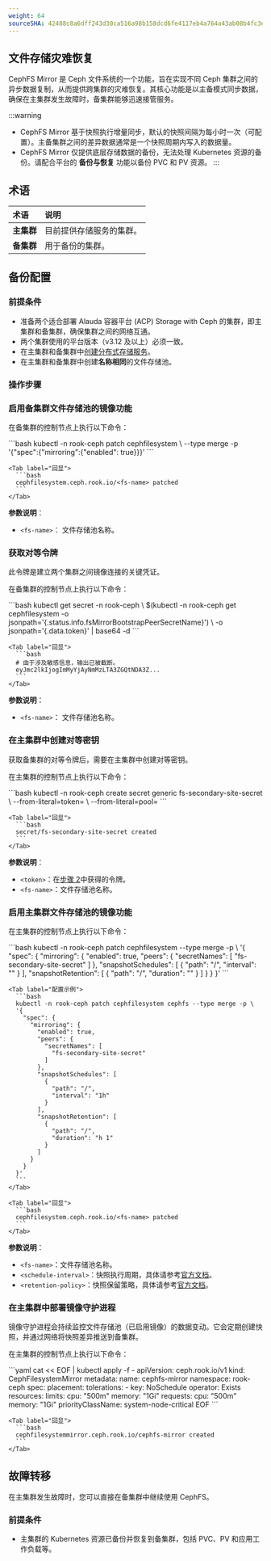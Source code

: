 ```yaml
---
weight: 64
sourceSHA: 42488c8a6dff243d30ca516a98b158dcd6fe4117eb4a764a43ab08b4fc3ef69f
---
```


## 文件存储灾难恢复

CephFS Mirror 是 Ceph 文件系统的一个功能，旨在实现不同 Ceph 集群之间的异步数据复制，从而提供跨集群的灾难恢复。其核心功能是以主备模式同步数据，确保在主集群发生故障时，备集群能够迅速接管服务。

:::warning
- CephFS Mirror 基于快照执行增量同步，默认的快照间隔为每小时一次（可配置）。主备集群之间的差异数据通常是一个快照周期内写入的数据量。
- CephFS Mirror 仅提供底层存储数据的备份，无法处理 Kubernetes 资源的备份。请配合平台的 **备份与恢复** 功能以备份 PVC 和 PV 资源。
:::

## 术语

| 术语                  | 说明                                          |
| :-------------------- | :-------------------------------------------- |
| **主集群**           | 目前提供存储服务的集群。                     |
| **备集群**           | 用于备份的集群。                             |

## 备份配置

### 前提条件

- 准备两个适合部署 Alauda 容器平台 (ACP) Storage with Ceph 的集群，即主集群和备集群，确保集群之间的网络互通。
- 两个集群使用的平台版本（v3.12 及以上）必须一致。
- 在主集群和备集群中[创建分布式存储服务](../../installation/create_service_stand.mdx)。
- 在主集群和备集群中创建**名称相同**的文件存储池。

### 操作步骤

<Steps>
  
  ### 启用备集群文件存储池的镜像功能

  在备集群的控制节点上执行以下命令：

  <Tabs>
    <Tab label="命令">
      ```bash
      kubectl -n rook-ceph patch cephfilesystem <fs-name> \
      --type merge -p '{"spec":{"mirroring":{"enabled": true}}}'
      ```
    </Tab>

    <Tab label="回显">
      ```bash
      cephfilesystem.ceph.rook.io/<fs-name> patched
      ```
    </Tab>
  </Tabs>

  **参数说明**：

  - `<fs-name>`： 文件存储池名称。

  ### <a id="token" />获取对等令牌

  此令牌是建立两个集群之间镜像连接的关键凭证。

  在备集群的控制节点上执行以下命令：

  <Tabs>
    <Tab label="命令">
      ```bash
      kubectl get secret -n rook-ceph \
      $(kubectl -n rook-ceph get cephfilesystem <fs-name> -o jsonpath='{.status.info.fsMirrorBootstrapPeerSecretName}') \
      -o jsonpath='{.data.token}' | base64 -d
      ```
    </Tab>

    <Tab label="回显">
      ```bash
      # 由于涉及敏感信息，输出已被截断。
      eyJmc2lkIjogImMyYjAyNmMzLTA3ZGQtNDA3Z...
      ```
    </Tab>
  </Tabs>

  **参数说明**：

  - `<fs-name>`： 文件存储池名称。

  ### 在主集群中创建对等密钥

  获取备集群的对等令牌后，需要在主集群中创建对等密钥。

  在主集群的控制节点上执行以下命令：

  <Tabs>
    <Tab label="命令">
      ```bash
      kubectl -n rook-ceph create secret generic fs-secondary-site-secret \
      --from-literal=token=<token> \
      --from-literal=pool=<fs-name>
      ```
    </Tab>

    <Tab label="回显">
      ```bash
      secret/fs-secondary-site-secret created
      ```
    </Tab>
  </Tabs>

  **参数说明**：

  - `<token>`：在[步骤 2](#token)中获得的令牌。
  - `<fs-name>`：文件存储池名称。

  ### 启用主集群文件存储池的镜像功能

  在主集群的控制节点上执行以下命令：

  <Tabs>
    <Tab label="命令">
      ```bash
      kubectl -n rook-ceph patch cephfilesystem <fs-name> --type merge -p \
      '{
        "spec": {
          "mirroring": {
            "enabled": true, 
            "peers": {
              "secretNames": [
                "fs-secondary-site-secret"
              ]
            }, 
            "snapshotSchedules": [
              {
                "path": "/", 
                "interval": "<schedule-interval>"
              }
            ], 
            "snapshotRetention": [
              {
                "path": "/", 
                "duration": "<retention-policy>"
              }
            ]
          }
        }
      }'
      ```
    </Tab>

    <Tab label="配置示例">
      ```bash
      kubectl -n rook-ceph patch cephfilesystem cephfs --type merge -p \
      '{
        "spec": {
          "mirroring": {
            "enabled": true, 
            "peers": {
              "secretNames": [
                "fs-secondary-site-secret"
              ]
            }, 
            "snapshotSchedules": [
              {
                "path": "/", 
                "interval": "1h"
              }
            ], 
            "snapshotRetention": [
              {
                "path": "/", 
                "duration": "h 1"
              }
            ]
          }
        }
      }'
      ```
    </Tab>

    <Tab label="回显">
      ```bash
      cephfilesystem.ceph.rook.io/<fs-name> patched
      ```
    </Tab>
  </Tabs>

  **参数说明**：

  - `<fs-name>`：文件存储池名称。
  - `<schedule-interval>`：快照执行周期，具体请参考[官方文档](https://docs.ceph.com/en/latest/cephfs/snap-schedule/#add-and-remove-schedules)。
  - `<retention-policy>`：快照保留策略，具体请参考[官方文档](https://docs.ceph.com/en/latest/cephfs/snap-schedule/#add-and-remove-retention-policies)。

  ### 在主集群中部署镜像守护进程

  镜像守护进程会持续监控文件存储池（已启用镜像）的数据变动。它会定期创建快照，并通过网络将快照差异推送到备集群。

  在主集群的控制节点上执行以下命令：

  <Tabs>
    <Tab label="命令">
      ```yaml
      cat << EOF | kubectl apply -f -
      apiVersion: ceph.rook.io/v1
      kind: CephFilesystemMirror
      metadata:
        name: cephfs-mirror
        namespace: rook-ceph
      spec:
        placement:
          tolerations:
          - key: NoSchedule
            operator: Exists
        resources:
          limits:
            cpu: "500m"
            memory: "1Gi"
          requests:
            cpu: "500m"
            memory: "1Gi"
        priorityClassName: system-node-critical
      EOF
      ```
    </Tab>

    <Tab label="回显">
      ```bash
      cephfilesystemmirror.ceph.rook.io/cephfs-mirror created
      ```
    </Tab>
  </Tabs>

</Steps>

## 故障转移

在主集群发生故障时，您可以直接在备集群中继续使用 CephFS。

### 前提条件

- 主集群的 Kubernetes 资源已备份并恢复到备集群，包括 PVC、PV 和应用工作负载等。
